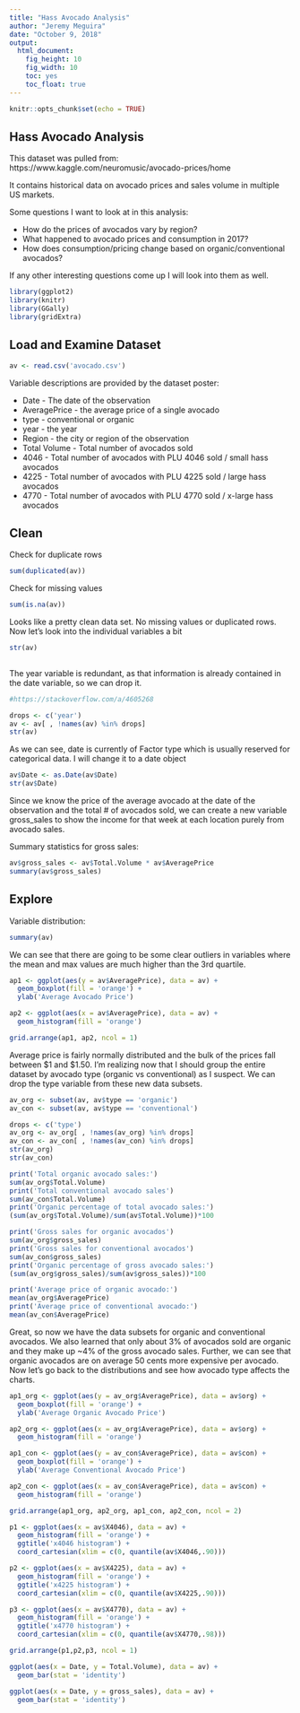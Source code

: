 ```yaml
---
title: "Hass Avocado Analysis"
author: "Jeremy Meguira"
date: "October 9, 2018"
output: 
  html_document: 
    fig_height: 10
    fig_width: 10
    toc: yes
    toc_float: true
---
```


```r
knitr::opts_chunk$set(echo = TRUE)
```

## Hass Avocado Analysis
This dataset was pulled from:
https://www.kaggle.com/neuromusic/avocado-prices/home

It contains historical data on avocado prices and sales volume in multiple US
markets.

Some questions I want to look at in this analysis:

* How do the prices of avocados vary by region?
* What happened to avocado prices and consumption in 2017?
* How does consumption/pricing change based on organic/conventional avocados?

If any other interesting questions come up I will look into them as well.


```r

library(ggplot2)
library(knitr)
library(GGally)
library(gridExtra)

```

## Load and Examine Dataset

```r

av <- read.csv('avocado.csv')

```

Variable descriptions are provided by the dataset poster:

* Date - The date of the observation
* AveragePrice - the average price of a single avocado
* type - conventional or organic
* year - the year
* Region - the city or region of the observation
* Total Volume - Total number of avocados sold
* 4046 - Total number of avocados with PLU 4046 sold / small hass avocados
* 4225 - Total number of avocados with PLU 4225 sold / large hass avocados
* 4770 - Total number of avocados with PLU 4770 sold / x-large hass avocados

## Clean

Check for duplicate rows

```r

sum(duplicated(av))

```

Check for missing values

```r

sum(is.na(av))

```

Looks like a pretty clean data set. No missing values or duplicated rows. Now 
let's look into the individual variables a bit

```r

str(av)
 
```

The  year variable is redundant, as that information is already contained in the
date variable, so we can drop it.

```r

#https://stackoverflow.com/a/4605268

drops <- c('year')
av <- av[ , !names(av) %in% drops]
str(av)


```

As we can see, date is currently of Factor type which is usually reserved for
categorical data. I will change it to a date object

```r

av$Date <- as.Date(av$Date)
str(av$Date)

```

Since we know the price of the average avocado at the date of the observation
and the total # of avocados sold, we can create a new variable gross_sales to
show the income for that week at each location purely from avocado sales.

Summary statistics for gross sales:

```r

av$gross_sales <- av$Total.Volume * av$AveragePrice 
summary(av$gross_sales)

```


## Explore


Variable distribution:

```r

summary(av)

```

We can see that there are going to be some clear outliers in variables where the
mean and max values are much higher than the 3rd quartile.

```r

ap1 <- ggplot(aes(y = av$AveragePrice), data = av) +
  geom_boxplot(fill = 'orange') + 
  ylab('Average Avocado Price')

ap2 <- ggplot(aes(x = av$AveragePrice), data = av) +
  geom_histogram(fill = 'orange')

grid.arrange(ap1, ap2, ncol = 1)

```

Average price is fairly normally distributed and the bulk of the prices fall
between $1 and $1.50. I'm realizing now that I should group the entire dataset
by avocado type (organic vs conventional) as I suspect. We can drop the type
variable from these new data subsets.

```r

av_org <- subset(av, av$type == 'organic')
av_con <- subset(av, av$type == 'conventional')

drops <- c('type')
av_org <- av_org[ , !names(av_org) %in% drops]
av_con <- av_con[ , !names(av_con) %in% drops]
str(av_org)
str(av_con)

print('Total organic avocado sales:')
sum(av_org$Total.Volume)
print('Total conventional avocado sales')
sum(av_con$Total.Volume)
print('Organic percentage of total avocado sales:')
(sum(av_org$Total.Volume)/sum(av$Total.Volume))*100

print('Gross sales for organic avocados')
sum(av_org$gross_sales)
print('Gross sales for conventional avocados')
sum(av_con$gross_sales)
print('Organic percentage of gross avocado sales:')
(sum(av_org$gross_sales)/sum(av$gross_sales))*100

print('Average price of organic avocado:')
mean(av_org$AveragePrice)
print('Average price of conventional avocado:')
mean(av_con$AveragePrice)

```

Great, so now we have the data subsets for organic and conventional avocados. We
also learned that only about 3% of avocados sold are organic and they make up
~4% of the gross avocado sales. Further, we can see that organic avocados are on
average 50 cents more expensive per avocado. Now let's go back to the
distributions and see how avocado type affects the charts.

```r

ap1_org <- ggplot(aes(y = av_org$AveragePrice), data = av$org) +
  geom_boxplot(fill = 'orange') + 
  ylab('Average Organic Avocado Price')

ap2_org <- ggplot(aes(x = av_org$AveragePrice), data = av$org) +
  geom_histogram(fill = 'orange')

ap1_con <- ggplot(aes(y = av_con$AveragePrice), data = av$con) +
  geom_boxplot(fill = 'orange') + 
  ylab('Average Conventional Avocado Price')

ap2_con <- ggplot(aes(x = av_con$AveragePrice), data = av$con) +
  geom_histogram(fill = 'orange')

grid.arrange(ap1_org, ap2_org, ap1_con, ap2_con, ncol = 2) 

```

```r

p1 <- ggplot(aes(x = av$X4046), data = av) +
  geom_histogram(fill = 'orange') +
  ggtitle('x4046 histogram') +
  coord_cartesian(xlim = c(0, quantile(av$X4046,.90)))

p2 <- ggplot(aes(x = av$X4225), data = av) +
  geom_histogram(fill = 'orange') +
  ggtitle('x4225 histogram') +
  coord_cartesian(xlim = c(0, quantile(av$X4225,.90)))

p3 <- ggplot(aes(x = av$X4770), data = av) +
  geom_histogram(fill = 'orange') +
  ggtitle('x4770 histogram') +
  coord_cartesian(xlim = c(0, quantile(av$X4770,.98)))

grid.arrange(p1,p2,p3, ncol = 1)
```


```r

ggplot(aes(x = Date, y = Total.Volume), data = av) + 
  geom_bar(stat = 'identity')

ggplot(aes(x = Date, y = gross_sales), data = av) + 
  geom_bar(stat = 'identity')



```


